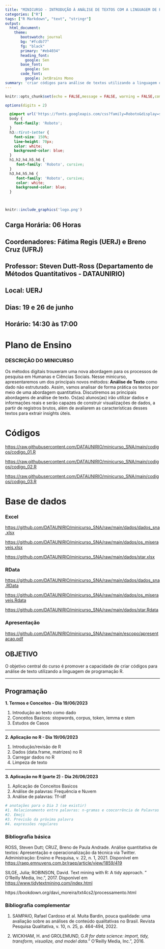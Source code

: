 ```yaml
---
title: "MINICURSO - INTRODUÇÃO À ANÁLISE DE TEXTOS COM A LINGUAGEM DE PROGRAMAÇÃO R"
categories: ["R"]
tags: ["R Markdown", "text", "stringr"]
output:
  html_document:
    theme:
       bootswatch: journal
       bg: "#fcdb77"
       fg: "black"
       primary: "#eb4034"
       heading_font: 
         google: Sen
       base_font:
         google: Sen
       code_font:
         google: JetBrains Mono
summary: 'criar códigos para análise de textos utilizando a linguagem de programação R.'
---
```


```r
knitr::opts_chunk$set(echo = FALSE,message = FALSE, warning = FALSE,comment = NA)

options(digits = 2)
```

```css
  @import url('https://fonts.googleapis.com/css?family=Roboto&display=swap');
  body {
    font-family: 'Roboto';
  }
  h3::first-letter {
    font-size: 150%;
    line-height: 70px;
    color: white;
    background-color: blue;
  }
  h1,h2,h4,h5,h6 {
     font-family: 'Roboto', cursive;
  }
  h3,h4,h5,h6 {
     font-family: 'Roboto', cursive;
     color: white;
     background-color: blue;
  }

  

```
  




```r
knitr::include_graphics('logo.png')
```


## Carga Horária: 06 Horas

## Coordenadores:  Fátima Regis (UERJ) e Breno Cruz (UFRJ)

## Professor: Steven Dutt-Ross  (Departamento de Métodos Quantitativos - DATAUNIRIO)

## Local: UERJ

## Dias: 19 e 26 de junho

## Horário: 14:30 às 17:00


# Plano de Ensino



### DESCRIÇÃO DO MINICURSO


Os métodos digitais trouxeram uma nova abordagem para os processos de pesquisa em Humanas e Ciências Sociais. Nesse minicurso, apresentaremos um dos principais novos métodos: **Análise de Texto** como dado não estruturado. Assim, vamos analisar de forma prática os textos por meio de uma abordagem quantitativa. Discutiremos as principais abordagens de análise de texto. Os(as) alunos(as) irão utilizar dados e informações reais e serão capazes de construir visualizações de dados, a partir de registros brutos, além de avaliarem as características desses textos para extrair insights úteis.      
   
   
# Códigos 

[https://raw.githubusercontent.com/DATAUNIRIO/minicurso_SNA/main/codigos/codigo_01.R](https://raw.githubusercontent.com/DATAUNIRIO/minicurso_SNA/main/codigos/codigo_01.R)

[https://raw.githubusercontent.com/DATAUNIRIO/minicurso_SNA/main/codigos/codigo_02.R](https://raw.githubusercontent.com/DATAUNIRIO/minicurso_SNA/main/codigos/codigo_02.R)

[https://raw.githubusercontent.com/DATAUNIRIO/minicurso_SNA/main/codigos/codigo_03.R](https://raw.githubusercontent.com/DATAUNIRIO/minicurso_SNA/main/codigos/codigo_03.R)   
   
   
# Base de dados 

### Excel

[https://github.com/DATAUNIRIO/minicurso_SNA/raw/main/dados/dados_sna.xlsx](https://github.com/DATAUNIRIO/minicurso_SNA/raw/main/dados/dados_sna.xlsx)
   
   
  
[https://github.com/DATAUNIRIO/minicurso_SNA/raw/main/dados/os_miseraveis.xlsx](https://github.com/DATAUNIRIO/minicurso_SNA/raw/main/dados/os_miseraveis.xlsx)
  
   
[https://github.com/DATAUNIRIO/minicurso_SNA/raw/main/dados/star.xlsx](https://github.com/DATAUNIRIO/minicurso_SNA/raw/main/dados/star.xlsx)

### RData

[https://github.com/DATAUNIRIO/minicurso_SNA/raw/main/dados/dados_sna.RData](https://github.com/DATAUNIRIO/minicurso_SNA/raw/main/dados/dados_sna.RData)  
  
   
[https://github.com/DATAUNIRIO/minicurso_SNA/raw/main/dados/os_miseraveis.Rdata](https://github.com/DATAUNIRIO/minicurso_SNA/raw/main/dados/os_miseraveis.Rdata)   
   
  
[https://github.com/DATAUNIRIO/minicurso_SNA/raw/main/dados/star.Rdata](https://github.com/DATAUNIRIO/minicurso_SNA/raw/main/dados/star.Rdata)


### Apresentação

[https://github.com/DATAUNIRIO/minicurso_SNA/raw/main/escopo/apresentacao.pdf](https://github.com/DATAUNIRIO/minicurso_SNA/raw/main/escopo/apresentacao.pdf)

## OBJETIVO

O objetivo central do curso é promover a capacidade de criar códigos para análise de texto utilizando a linguagem de programação R.



*** 

## Programação

**1. Termos e Conceitos - Dia 19/06/2023**

1.  Introdução ao texto como dado
2.  Conceitos Basicos: stopwords, corpus, token, lemma e stem
3.  Estudos de Casos      

***

**2. Aplicação no R - Dia 19/06/2023**  

1.  Introdução/revisão de R  
2.  Dados (data.frame, matrizes) no R   
3.  Carregar dados no R   
4.  Limpeza de texto

*** 

**3. Aplicação no R (parte 2) - Dia 26/06/2023**

1. Aplicação de Conceitos Basicos   
2. Análise de palavras: Frequência e Nuvem   
3. Análise de palavras: Tf-idf   


```r
# anotações para o Dia 3 (se existir)
#1. Relacionamento entre palavras: n-gramas e coocorrência de Palavras
#2. Emoji
#3. Previsão da próxima palavra
#4. expressões regulares
```


### Bibliografia básica

ROSS, Steven Dutt; CRUZ, Breno de Paula Andrade. Análise quantitativa de textos: Apresentação e operacionalização da técnica via Twitter. Administração: Ensino e Pesquisa, v. 22, n. 1, 2021. Disponível em [https://raep.emnuvens.com.br/raep/article/view/1859/419](https://raep.emnuvens.com.br/raep/article/view/1859/419)

SILGE, Julia; ROBINSON, David. Text mining with R: A tidy approach. " O'Reilly Media, Inc.", 2017. Disponível em [https://www.tidytextmining.com/index.html](https://www.tidytextmining.com/index.html)


https://bookdown.org/davi_moreira/txt4cs2/processamento.html


### Bibliografia complementar

1. SAMPAIO, Rafael Cardoso et al. Muita Bardin, pouca qualidade: uma avaliação sobre as análises de conteúdo qualitativas no Brasil. Revista Pesquisa Qualitativa, v. 10, n. 25, p. 464-494, 2022.

2. WICKHAM, H. and GROLEMUND, G.*R for data science: import, tidy, transform, visualize, and model data.*" O'Reilly Media, Inc.", 2016.


